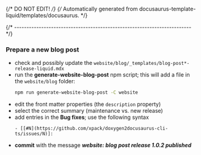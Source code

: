 {/* DO NOT EDIT! */}
{/* Automatically generated from docusaurus-template-liquid/templates/docusaurus. */}

{/* ------------------------------------------------------------------------ */}

### Prepare a new blog post

- check and possibly update the `website/blog/_templates/blog-post*-release-liquid.mdx`
- run the **generate-website-blog-post** npm script; this will add a file in the `website/blog` folder:
  ```sh
  npm run generate-website-blog-post -C website
  ```
- edit the front matter properties (the `description` property)
- select the correct summary (maintenance vs. new release)
- add entries in the **Bug fixes**; use the following syntax
  ```
  - [[#N](https://github.com/xpack/doxygen2docusaurus-cli-ts/issues/N)]:
  ```
- **commit** with the message _**website: blog post release 1.0.2 published**_
